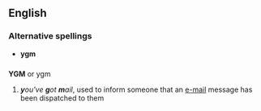 ==English==

===Alternative spellings===
* '''ygm'''

==={{initialism}}===
'''YGM''' or ygm
#'''''y'''ou've '''g'''ot '''m'''ail'', used to inform someone that an [[e-mail]] message has been dispatched to them